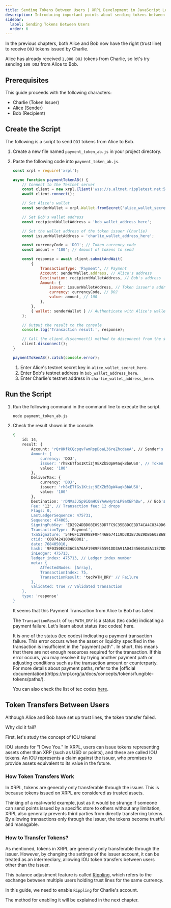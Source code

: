 ```yaml
---
title: Sending Tokens Between Users | XRPL Development in JavaScript Level 1
description: Introducing important points about sending tokens between users issued through trust lines as part of the Level 1 curriculum for developing XRPL with JavaScript.
sidebar:
  label: Sending Tokens Between Users
  order: 6
---
```



In the previous chapters, both Alice and Bob now have the right (trust line) to receive `DOJ` tokens issued by Charlie.

Alice has already received `1,000 DOJ` tokens from Charlie, so let's try sending `100 DOJ` from Alice to Bob.

## Prerequisites

This guide proceeds with the following characters:

- Charlie (Token Issuer)
- Alice (Sender)
- Bob (Recipient)

## Create the Script

The following is a script to send `DOJ` tokens from Alice to Bob.

<Steps>

1. Create a new file named `payment_token_ab.js` in your project directory.
2. Paste the following code into `payment_token_ab.js`.

    ```javascript
    const xrpl = require('xrpl');

    async function paymentTokenAB() {
        // Connect to the Testnet server
        const client = new xrpl.Client('wss://s.altnet.rippletest.net:51233');
        await client.connect();

        // Set Alice's wallet
        const senderWallet = xrpl.Wallet.fromSecret('alice_wallet_secret_here');

        // Set Bob's wallet address
        const recipientWalletAddress = 'bob_wallet_address_here';

        // Set the wallet address of the token issuer (Charlie)
        const issuerWalletAddress = 'charlie_wallet_address_here';

        const currencyCode = 'DOJ'; // Token currency code
        const amount = '100'; // Amount of tokens to send

        const response = await client.submitAndWait(
            {
                TransactionType: 'Payment', // Payment
                Account: senderWallet.address, // Alice's address
                Destination: recipientWalletAddress, // Bob's address
                Amount: {
                    issuer: issuerWalletAddress, // Token issuer's address (Charlie)
                    currency: currencyCode, // DOJ
                    value: amount, // 100
                },
            },
            { wallet: senderWallet } // Authenticate with Alice's wallet
        );

        // Output the result to the console
        console.log('Transaction result:', response);

        // Call the client.disconnect() method to disconnect from the server
        client.disconnect();
    }

    paymentTokenAB().catch(console.error);
    ```

    1. Enter Alice's testnet secret key in `alice_wallet_secret_here`.
    2. Enter Bob's testnet address in `bob_wallet_address_here`.
    3. Enter Charlie's testnet address in `charlie_wallet_address_here`.
</Steps>

## Run the Script

<Steps>

1. Run the following command in the command line to execute the script.

    ```bash
    node payment_token_ab.js
    ```

2. Check the result shown in the console.

    ```bash
    {
        id: 14,
        result: {
            Account: 'rQr8KfkCQcpqvFwmRspDoaL36reZhcdaeA', // Sender's address (Alice)
            Amount: {
                currency: 'DOJ',
                issuer: 'rh8xETfGs1Ktizj9EXZb5QpW4aqk8bWUSU', // Token issuer's address (Charlie)
                value: '100'
            },
            DeliverMax: {
                currency: 'DOJ',
                issuer: 'rh8xETfGs1Ktizj9EXZb5QpW4aqk8bWUSU',
                value: '100'
            },
            Destination: 'rDNVaJJSp9iQmHC8YAAwHytnLP9aXEPhDw', // Bob's address
            Fee: '12', // Transaction fee: 12 drops
            Flags: 0,
            LastLedgerSequence: 475731,
            Sequence: 474065,
            SigningPubKey: 'ED2924DBD08E093DD7FC9C35B8DCEBD74CA4C8349D68D7BF566AD6C2533B8BB865',
            TransactionType: 'Payment',
            TxnSignature: '54F6F1198988F0F446B674119D383B73629DB6602B68E740BAE8A68E60F88A9E2D305D7B0113E8906433AB26AFAC32551FB5E2A059E43CD708E71A4281D80007', // Hash value
            ctid: 'C0074241004B0001',
            date: 768405010,
            hash: '9F0350EC836C5A76AF1989FE5591DD3A91AD4345601AEA1187DD67EE7E820732',
            inLedger: 475713,
            ledger_index: 475713, // Ledger index number
            meta: {
                AffectedNodes: [Array],
                TransactionIndex: 75,
                TransactionResult: 'tecPATH_DRY' // Failure
            },
            validated: true // Validated transaction
        },
        type: 'response'
    }
    ```

    It seems that this Payment Transaction from Alice to Bob has failed.

    The `TransactionResult` of `tecPATH_DRY` is a status (tec code) indicating a payment failure. Let's learn about status (tec codes) here.

    <Aside title='What is tecPATH_DRY?'>
        It is one of the status (tec codes) indicating a payment transaction failure. This error occurs when the asset or liquidity specified in the transaction is insufficient in the "payment path" .
        In short, this means that there are not enough resources required for the transaction. If this error occurs, you may resolve it by trying another payment path or adjusting conditions such as the transaction amount or counterparty.
        For more details about payment paths, refer to the [official documentation](https://xrpl.org/ja/docs/concepts/tokens/fungible-tokens/paths/).
    </Aside>

    You can also check the list of tec codes [here](https://xrpl.org/docs/references/protocol/transactions/transaction-results/tec-codes/).
</Steps>

## Token Transfers Between Users

Although Alice and Bob have set up trust lines, the token transfer failed.

Why did it fail?

First, let's study the concept of IOU tokens!

<Aside title='What is an IOU?'>
IOU stands for "I Owe You." In XRPL, users can issue tokens representing assets other than XRP (such as USD or points), and these are called IOU tokens.
An IOU represents a claim against the issuer, who promises to provide assets equivalent to its value in the future.
</Aside>

### How Token Transfers Work

In XRPL, tokens are generally only transferable through the issuer. This is because tokens issued on XRPL are considered as trusted assets.

Thinking of a real-world example, just as it would be strange if someone can send points issued by a specific store to others without any limitation, XRPL also generally prevents third parties from directly transferring tokens. By allowing transactions only through the issuer, the tokens become trustful and managable.

### How to Transfer Tokens?

As mentioned, tokens in XRPL are generally only transferable through the issuer. However, by changing the settings of the issuer account, it can be treated as an intermediary, allowing IOU token transfers between users other than the issuer.

This balance adjustment feature is called [Rippling](https://xrpl.org/ja/docs/concepts/tokens/fungible-tokens/rippling/), which refers to the exchange between multiple users holding trust lines for the same currency.

In this guide, we need to enable `Rippling` for Charlie's account.

The method for enabling it will be explained in the next chapter.